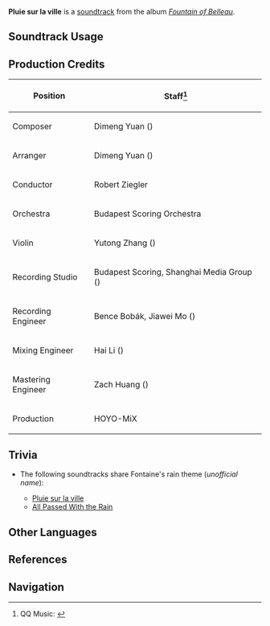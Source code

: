 {{Soundtrack Infobox
|image          = Fountain of Belleau.png
|album          = Fountain of Belleau
|disc           = 1
|number         = 14
|featured       = 
|featured2      = 
|featured3      = 
|featured_disc  = 
|featured_disc2 = 
|featured_disc3 = 
|youtube_id     = osuoqNILLXo
|spotify_id     = 5sE33EjGqWk0lSAze2k25L
|previous       = Harmonia of Polysynodie
|next           = Le fleuve secret
}}
'''Pluie sur la ville''' is a [[soundtrack]] from the album ''[[Fountain of Belleau]]''.

==Soundtrack Usage==
{{Soundtrack Usage
|quest    = The Truth, Lost With the Rain;;Ever-Surging Memories;;Deluge of Wrathful Waters
|location = Court of Fontaine//rain;;Belleau Region//rain;;Beryl Region//rain;;Court of Fontaine Region//rain
|domain   = 
}}

==Production Credits==
{| class="wikitable"
! Position
! Staff<ref>QQ Music: [https://y.qq.com/n/ryqq/songDetail/000nErVO1yDl8U {{zh|轻雨何故落 Pluie sur la ville}}]</ref>
|-
! Composer
| Dimeng Yuan ({{zh|苑迪萌}})
|-
! Arranger
| Dimeng Yuan ({{zh|苑迪萌}})
|-
! Conductor
| Robert Ziegler
|-
! Orchestra
| Budapest Scoring Orchestra
|-
! Violin
| Yutong Zhang ({{zh|张羽僮}})
|-
! Recording Studio
| Budapest Scoring, Shanghai Media Group ({{zh|上海广播大厦}})
|-
! Recording Engineer
| Bence Bobák, Jiawei Mo ({{zh|莫家伟}})
|-
! Mixing Engineer
| Hai Li ({{zh|李海}})
|-
! Mastering Engineer
| Zach Huang ({{zh|黄巍}})
|-
! Production
| HOYO-MiX
|}
<!--
==Videos==
<gallery>
</gallery>
-->
==Trivia==
* <section begin="FontaineRainTheme" />The following soundtracks share Fontaine's rain theme (''unofficial name''):
** [[Pluie sur la ville]]
** [[All Passed With the Rain]]<section end="FontaineRainTheme" />

==Other Languages==
{{Other Languages
|en      = Pluie sur la ville
|en_lang = fr
|en_tl   = Rain Over the City
|zhs     = 轻雨何故落
|zhs_rm  = Qīngyǔ Hégù Luò
|zhs_tl  = Wherefore the Light Rain Falls
|ja      = 霧雨が煙る理由
|ja_rm   = Kirisame ga Kemuru Riyuu
|ja_tl   = 
|fr      = Pluie sur la ville
|fr_tl   = Rain Over the City
}}

==References==
{{Reflist}}

==Navigation==
{{Soundtrack Navbox|Fountain of Belleau}}